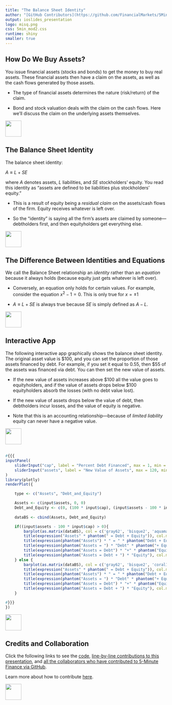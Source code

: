 ```yaml
---
title: "The Balance Sheet Identity"
author: "[GitHub Contributors](https://github.com/FinancialMarkets/5MinuteFinance/graphs/contributors)"
output: ioslides_presentation
logo: misq.png
css: 5min_mod2.css
runtime: shiny
smaller: true
---
```


##  How Do We Buy Assets?

You issue financial assets (stocks and bonds) to get the money to buy real assets.  These financial assets then have a claim on the assets, as well as the cash flows generated by those assets.  

-  The type of financial assets determines the nature (risk/return) of the claim. 

-  Bond and stock valuation deals with the claim on the cash flows.  Here we'll discuss the claim on the underlying assets themselves.   

<div class="MIfooter"><img src="mi.png" style="height:50px;"></div> 

## The Balance Sheet Identity

The balance sheet identity: 

$A \equiv L + SE$

where *A* denotes assets, *L* liabilities, and *SE* stockholders' equity. You read this identity as "assets are defined to be liabilities plus stockholders' equity."

-  This is a result of equity being a *residual claim* on the assets/cash flows of the firm.  Equity receives whatever is left over. 

-  So the "identity" is saying all the firm's assets are claimed by someone---debtholders first, and then equityholders get everything else. 

<div class="MIfooter"><img src="mi.png" style="height:50px;"></div> 

## The Difference Between Identities and Equations

We call the Balance Sheet relationship an *identity* rather than an *equation* because it always holds (because equity just gets whatever is left over).

- Conversely, an equation only holds for certain values.  For example, consider the equation $x^2 - 1 = 0$.  This is only true for $x = \pm 1$

- $A \equiv L + SE$ is always true because $SE$ is simply defined as $A - L$.

<div class="MIfooter"><img src="mi.png" style="height:50px;"></div> 

## Interactive App

The following interactive app graphically shows the balance sheet identity. The original asset value is \$100, and you can set the proportion of those assets financed by debt.  For example, if you set it equal to 0.55, then \$55 of the assets was financed via debt.  You can then set the new value of assets. 

- If the new value of assets increases above \$100 all the value goes to equityholders, and if the value of assets drops below \$100 equityholders absorb the losses (with no debt value lost). 

- If the new value of assets drops below the value of debt, then debtholders incur losses, and the value of equity is negative.

-  Note that this is an accounting relationship---because of *limited liability* equity can never have a negative value.

<div class="MIfooter"><img src="mi.png" style="height:50px;"></div> 

##

```r
#{{{
inputPanel(
    sliderInput("cap", label = "Percent Debt Financed", max = 1, min = 0, value = .35, step = .01),
    sliderInput("assets", label = "New Value of Assets", max = 120, min = 1, value = 100, step = 1)
)
library(plotly)
renderPlot({

    type <- c("Assets", "Debt_and_Equity")

    Assets <- c(input$assets, 0, 0)
    Debt_and_Equity <- c(0, (100 * input$cap), (input$assets - 100 * input$cap))
            
    dataBS <- cbind(Assets, Debt_and_Equity)

    if((input$assets - 100 * input$cap) > 0){
        barplot(as.matrix(dataBS), col = c('gray62', 'bisque2', 'aquamarine'), cex.main = 2)
        title(expression("Assets" * phantom(" = Debt + Equity")), col.main = 'gray62', cex.main = 2)
        title(expression(phantom("Assets") * " = " * phantom("Debt + Equity")), col.main = 1, cex.main = 2)
        title(expression(phantom("Assets = ") * "Debt" * phantom("+ Equity")), col.main = 'bisque2', cex.main = 2)
        title(expression(phantom("Assets = Debt") * "+" * phantom("Equity")), col.main = 1, cex.main = 2)
        title(expression(phantom("Assets = Debt + ") * "Equity"), col.main = 'aquamarine', cex.main = 2)
    } else {
        barplot(as.matrix(dataBS), col = c('gray62', 'bisque2', 'coral1'), cex.main = 2)
        title(expression("Assets" * phantom(" = Debt + Equity")), col.main = 'gray62', cex.main = 2)
        title(expression(phantom("Assets") * " = " * phantom("Debt + Equity")), col.main = 1, cex.main = 2)
        title(expression(phantom("Assets = ") * "Debt" * phantom("+ Equity")), col.main = 'bisque2', cex.main = 2)
        title(expression(phantom("Assets = Debt") * "+" * phantom("Equity")), col.main = 1, cex.main = 2)
        title(expression(phantom("Assets = Debt + ") * "Equity"), col.main = 'coral1', cex.main = 2)
    }        

#}}}
})
```

<div class="MIfooter"><img src="mi.png" style="height:50px;"></div> 

## Credits and Collaboration

Click the following links to see the [code](https://github.com/FinancialMarkets/5MinuteFinance/blob/master/Corporate_Finance/The_Balance_Sheet_Identity/balance_sheet_identity.Rmd), [line-by-line contributions to this presentation](https://github.com/FinancialMarkets/5MinuteFinance/blame/master/Corporate_Finance/The_Balance_Sheet_Identity/balance_sheet_identity.Rmd), and [all the collaborators who have contributed to 5-Minute Finance via GitHub](https://github.com/FinancialMarkets/5MinuteFinance/graphs/contributors).

Learn more about how to contribute [here](http://www.5minutefinance.org/how-to-contribute).

<div class="MIfooter"><img src="mi.png" style="height:50px;"></div> 
